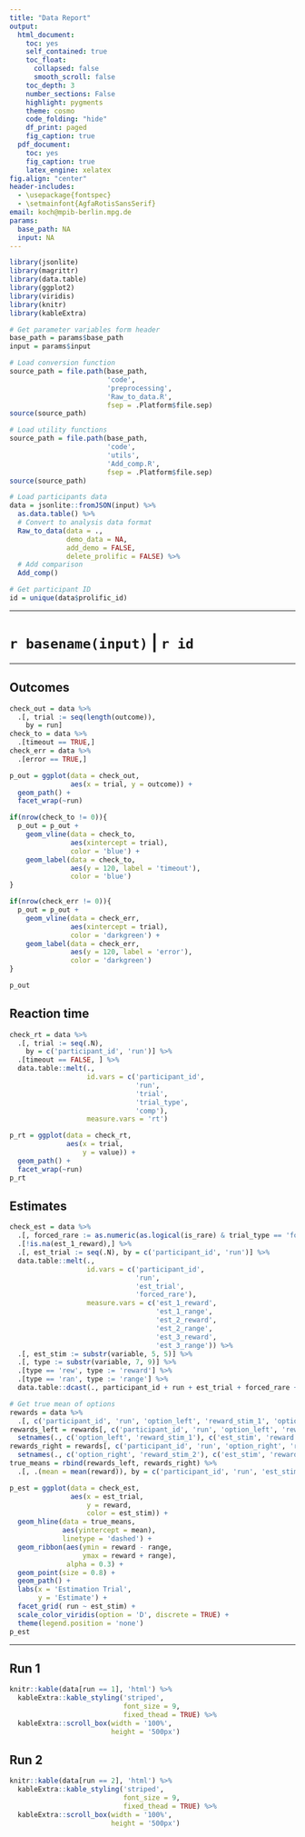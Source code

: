 ```yaml
---
title: "Data Report"
output:
  html_document:
    toc: yes
    self_contained: true
    toc_float:
      collapsed: false
      smooth_scroll: false
    toc_depth: 3
    number_sections: False
    highlight: pygments
    theme: cosmo
    code_folding: "hide"
    df_print: paged
    fig_caption: true
  pdf_document:
    toc: yes
    fig_caption: true
    latex_engine: xelatex
fig.align: "center"
header-includes:
  - \usepackage{fontspec}
  - \setmainfont{AgfaRotisSansSerif}
email: koch@mpib-berlin.mpg.de
params:
  base_path: NA
  input: NA
---
```


```r
library(jsonlite)
library(magrittr)
library(data.table)
library(ggplot2)
library(viridis)
library(knitr)
library(kableExtra)

# Get parameter variables form header
base_path = params$base_path
input = params$input

# Load conversion function
source_path = file.path(base_path,
                        'code',
                        'preprocessing',
                        'Raw_to_data.R',
                        fsep = .Platform$file.sep)
source(source_path)

# Load utility functions
source_path = file.path(base_path,
                        'code',
                        'utils',
                        'Add_comp.R',
                        fsep = .Platform$file.sep)
source(source_path)
```


```r
# Load participants data
data = jsonlite::fromJSON(input) %>%
  as.data.table() %>%
  # Convert to analysis data format
  Raw_to_data(data = .,
              demo_data = NA,
              add_demo = FALSE,
              delete_prolific = FALSE) %>%
  # Add comparison
  Add_comp()

# Get participant ID
id = unique(data$prolific_id)
```

---

# `r basename(input)` | `r id`

---

## Outcomes

```r
check_out = data %>%
  .[, trial := seq(length(outcome)),
    by = run]
check_to = data %>%
  .[timeout == TRUE,]
check_err = data %>%
  .[error == TRUE,]

p_out = ggplot(data = check_out,
               aes(x = trial, y = outcome)) +
  geom_path() +
  facet_wrap(~run)

if(nrow(check_to != 0)){
  p_out = p_out +
    geom_vline(data = check_to,
               aes(xintercept = trial),
               color = 'blue') +
    geom_label(data = check_to,
               aes(y = 120, label = 'timeout'),
               color = 'blue')
}

if(nrow(check_err != 0)){
  p_out = p_out +
    geom_vline(data = check_err,
               aes(xintercept = trial),
               color = 'darkgreen') +
    geom_label(data = check_err,
               aes(y = 120, label = 'error'),
               color = 'darkgreen')
}

p_out
```

## Reaction time

```r
check_rt = data %>%
  .[, trial := seq(.N),
    by = c('participant_id', 'run')] %>%
  .[timeout == FALSE, ] %>%
  data.table::melt(.,
                   id.vars = c('participant_id',
                               'run',
                               'trial',
                               'trial_type',
                               'comp'),
                   measure.vars = 'rt')

p_rt = ggplot(data = check_rt,
              aes(x = trial,
                  y = value)) +
  geom_path() +
  facet_wrap(~run)
p_rt
```


## Estimates

```r
check_est = data %>%
  .[, forced_rare := as.numeric(as.logical(is_rare) & trial_type == 'forced' & (comp == '1v2' | comp == '2v3'))] %>%
  .[!is.na(est_1_reward),] %>%
  .[, est_trial := seq(.N), by = c('participant_id', 'run')] %>%
  data.table::melt(.,
                   id.vars = c('participant_id',
                               'run',
                               'est_trial',
                               'forced_rare'),
                   measure.vars = c('est_1_reward',
                                    'est_1_range',
                                    'est_2_reward',
                                    'est_2_range',
                                    'est_3_reward',
                                    'est_3_range')) %>%
  .[, est_stim := substr(variable, 5, 5)] %>%
  .[, type := substr(variable, 7, 9)] %>%
  .[type == 'rew', type := 'reward'] %>%
  .[type == 'ran', type := 'range'] %>%
  data.table::dcast(., participant_id + run + est_trial + forced_rare + est_stim ~ type, value.var = 'value')

# Get true mean of options
rewards = data %>%
  .[, c('participant_id', 'run', 'option_left', 'reward_stim_1', 'option_right', 'reward_stim_2')]
rewards_left = rewards[, c('participant_id', 'run', 'option_left', 'reward_stim_1')] %>%
  setnames(., c('option_left', 'reward_stim_1'), c('est_stim', 'reward'))
rewards_right = rewards[, c('participant_id', 'run', 'option_right', 'reward_stim_2')] %>%
  setnames(., c('option_right', 'reward_stim_2'), c('est_stim', 'reward'))
true_means = rbind(rewards_left, rewards_right) %>%
  .[, .(mean = mean(reward)), by = c('participant_id', 'run', 'est_stim')]

p_est = ggplot(data = check_est,
               aes(x = est_trial,
                   y = reward,
                   color = est_stim)) +
  geom_hline(data = true_means,
             aes(yintercept = mean),
             linetype = 'dashed') +
  geom_ribbon(aes(ymin = reward - range,
                  ymax = reward + range),
              alpha = 0.3) +
  geom_point(size = 0.8) +
  geom_path() +
  labs(x = 'Estimation Trial',
       y = 'Estimate') +
  facet_grid( run ~ est_stim) +
  scale_color_viridis(option = 'D', discrete = TRUE) +
  theme(legend.position = 'none')
p_est
```

---

## Run 1

```r
knitr::kable(data[run == 1], 'html') %>%
  kableExtra::kable_styling('striped',
                            font_size = 9,
                            fixed_thead = TRUE) %>%
  kableExtra::scroll_box(width = '100%',
                         height = '500px')
```

## Run 2

```r
knitr::kable(data[run == 2], 'html') %>%
  kableExtra::kable_styling('striped',
                            font_size = 9,
                            fixed_thead = TRUE) %>%
  kableExtra::scroll_box(width = '100%',
                         height = '500px')
```
